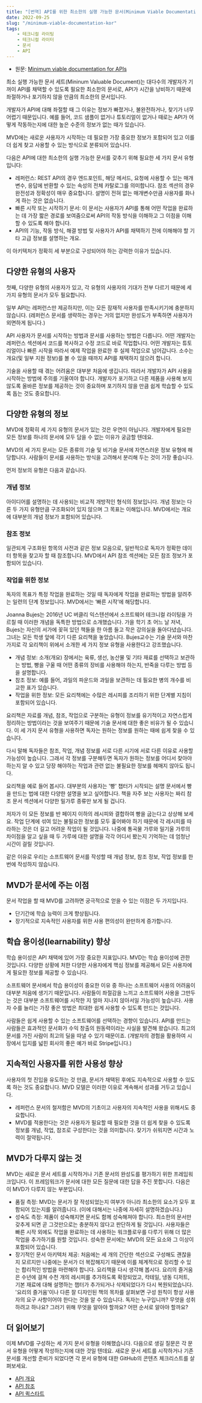 ```yaml
---
title: "[번역] API를 위한 최소한의 실행 가능한 문서(Minimum Viable Documentation)"
date: 2022-09-25
slug: "/minimum-viable-documentation-kor"
tags:
    - 테크니컬 라이팅
    - 테크니컬 라이터
    - 문서
    - API
---
```


- 원문: [Minimum viable documentation for APIs](https://askmeaboutapis.com/topics/minimum-viable-docset#minimum-viable-documentation-for-apis__increased-learnability)

최소 실행 가능한 문서 세트(Mininum Valuable Document)는 대다수의 개발자가 기꺼이 API를 채택할 수 있도록 필요한 최소한의 문서로, API가 시간을 낭비하기 때문에 좌절하거나 포기하지 않을 만큼의 최소한의 문서입니다.

개발자가 API에 대해 좌절할 때 그 이유는 정보가 빠졌거나, 불완전하거나, 찾기가 너무 어렵기 때문입니다. 예를 들어, 코드 샘플이 없거나 튜토리얼이 없거나 때로는 API가 어떻게 작동하는지에 대한 높은 수준의 정보가 없는 때가 있습니다.

MVD에는 새로운 사용자가 시작하는 데 필요한 가장 중요한 정보가 포함되어 있고 이를 더 쉽게 찾고 사용할 수 있는 방식으로 분류되어 있습니다.

다음은 API에 대한 최소한의 실행 가능한 문서를 갖추기 위해 필요한 세 가지 문서 유형입니다:

- 레퍼런스: REST API의 경우 엔드포인트, 해당 메서드, 요청에 사용할 수 있는 매개변수, 응답에 반환할 수 있는 속성의 전체 카탈로그를 의미합니다. 참조 섹션의 경우 완전성과 정확성이 매우 중요합니다. 설명이 전혀 없는 매개변수만큼 사용자를 화나게 하는 것은 없습니다.
- 빠른 시작 또는 시작하기 문서: 이 문서는 사용자가 API를 통해 어떤 작업을 완료하는 데 가장 짧은 경로를 보여줌으로써 API의 작동 방식을 이해하고 그 이점을 이해할 수 있도록 해야 합니다.
- API의 기능, 작동 방식, 해결 방법 및 사용자가 API를 채택하기 전에 이해해야 할 기타 고급 정보를 설명하는 개요.

이 아키텍처가 정확히 세 부분으로 구성되어야 하는 강력한 이유가 있습니다.

## 다양한 유형의 사용자

첫째, 다양한 유형의 사용자가 있고, 각 유형의 사용자의 기대가 전부 다르기 때문에 세 가지 유형의 문서가 모두 필요합니다.

일부 API는 레퍼런스만 제공하지만, 이는 모든 잠재적 사용자를 만족시키기에 충분하지 않습니다. (레퍼런스 문서를 생략하는 경우는 거의 없지만 완성도가 부족하면 사용자가 외면하게 됩니다.)

API 사용자가 문서를 시작하는 방법과 문서를 사용하는 방법은 다릅니다. 어떤 개발자는 레퍼런스 섹션에서 코드를 복사하고 수정 코드로 바로 작업합니다. 어떤 개발자는 튜토리얼이나 빠른 시작을 따라서 예제 작업을 완료한 후 실제 작업으로 넘어갑니다. 소수는 개요(및 일부 지원 정보)를 볼 수 있을 때까지 API를 채택하지 않으려 합니다.

기술을 사용할 때 겪는 어려움은 대부분 처음에 생깁니다. 따라서 개발자가 API 사용을 시작하는 방법에 주의를 기울여야 합니다. 개발자가 포기하고 다른 제품을 사용해 보지 않도록 올바른 정보를 제공하는 것이 중요하며 포기하지 않을 만큼 쉽게 학습할 수 있도록 돕는 것도 중요합니다.

## 다양한 유형의 정보

MVD에 정확히 세 가지 유형의 문서가 있는 것은 우연이 아닙니다. 개발자에게 필요한 모든 정보를 하나의 문서에 모두 담을 수 없는 이유가 궁금할 텐데요.

MVD의 세 가지 문서는 모든 종류의 기술 및 비기술 문서에 자연스러운 정보 유형에 해당합니다. 사람들이 문서를 사용하는 방식을 고려해서 분리해 두는 것이 가장 좋습니다.

먼저 정보의 유형은 다음과 같습니다.

### 개념 정보

아이디어를 설명하는 데 사용되는 비교적 개방적인 형식의 정보입니다. 개념 정보는 다른 두 가지 유형만큼 구조화되어 있지 않으며 그 목표는 이해입니다. MVD에서는 개요에 대부분의 개념 정보가 포함되어 있습니다.

### 참조 정보 

일관되게 구조화된 항목의 사전과 같은 정보 모음으로, 일반적으로 독자가 정확한 데이터 항목을 찾고자 할 때 참조합니다. MVD에서 API 참조 섹션에는 모든 참조 정보가 포함되어 있습니다.

### 작업을 위한 정보 

독자의 목표가 특정 작업을 완료하는 것일 때 독자에게 작업을 완료하는 방법을 알려주는 일련의 단계 정보입니다. MVD에서는 ‘빠른 시작’에 해당합니다.

Joanna Bujes는 2016년 UC 버클리 익스텐션에서 소프트웨어 테크니컬 라이팅을 가르칠 때 이러한 개념을 독특한 방법으로 소개했습니다. 가을 학기 초 어느 날 저녁, Bujes는 자신의 서가에 꽂혀 있던 책들을 한 아름 들고 작은 강의실을 돌아다녔습니다. 그녀는 모든 학생 앞에 각기 다른 요리책을 놓았습니다. Bujes교수는 기술 문서와 마찬가지로 각 요리책이 위에서 소개한 세 가지 정보 유형을 사용한다고 강조했습니다.

- 개념 정보: 소개(개요) 장에서는 육류, 생선, 농산물 및 기타 재료를 선택하고 보관하는 방법, 빵을 구울 때 어떤 종류의 장비를 사용해야 하는지, 반죽을 다루는 방법 등을 설명합니다.
- 참조 정보: 예를 들어, 과일의 파운드와 과일을 보관하는 데 필요한 병의 개수를 비교한 표가 있습니다.
- 작업을 위한 정보: 모든 요리책에는 수많은 레시피를 조리하기 위한 단계별 지침이 포함되어 있습니다.

요리책은 자료를 개념, 참조, 작업으로 구분하는 유형이 정보를 유기적이고 자연스럽게 정리하는 방법이라는 것을 보여주기 때문에 기술 문서에 대한 좋은 비유가 될 수 있습니다. 이 세 가지 문서 유형을 사용하면 독자는 원하는 정보를 원하는 때에 쉽게 찾을 수 있습니다.

다시 말해 독자들은 참조, 작업, 개념 정보를 서로 다른 시기에 서로 다른 이유로 사용할 가능성이 높습니다. 그래서 각 정보를 구분해두면 독자가 원하는 정보를 어디서 찾아야 하는지 알 수 있고 당장 해야하는 작업과 관련 없는 불필요한 정보를 헤매지 않아도 됩니다.

요리책을 예로 들어 봅시다. 대부분의 사용자는 '빵' 챕터가 시작되는 설명 문서에서 빵을 만드는 법에 대한 다양한 설명을 보고 싶어합니다. 책을 자주 보는 사용자는 짜리 참조 문서 섹션에서 다양한 밀가루 종류만 보게 될 겁니다.

저자가 이 모든 정보를 반 페이지 이하의 레시피와 결합하여 빵을 굽는다고 상상해 보세요. 작업 단계에 섞여 있는 불필요한 정보를 모두 훑어봐야 하기 때문에 각 레시피를 따라하는 것은 더 길고 어려운 작업이 될 것입니다. 나중에 통곡물 가루와 밀기울 가루의 차이점을 알고 싶을 때 두 가루에 대한 설명을 각각 어디서 봤는지 기억하는 데 엄청난 시간이 걸릴 것입니다.

같은 이유로 우리는 소프트웨어 문서를 작성할 때 개념 정보, 참조 정보, 작업 정보를 한 번에 작성하지 않습니다.

## MVD가 문서에 주는 이점

문서 작업을 할 때 MVD를 고려하면 궁극적으로 얻을 수 있는 이점은 두 가지입니다.

- 단기간에 학습 능력이 크게 향상됩니다.
- 장기적으로 지속적인 사용자를 위한 사용 편의성이 완만하게 증가합니다.

## 학습 용이성(learnability) 향상

학습 용이성은 API 채택에 있어 가장 중요한 지표입니다. MVD는 학습 용이성에 관한 것입니다. 다양한 상황에 처한 다양한 사용자에게 핵심 정보를 제공해서 모든 사용자에게 필요한 정보를 제공할 수 있습니다.

소프트웨어 문서에서 학습 용이성이 중요한 이유 중 하나는 소프트웨어 사용의 어려움이 대부분 처음에 생기기 때문입니다. 사람들이 좌절감을 느끼고 소프트웨어 사용을 그만두는 것은 대부분 소프트웨어를 시작한 지 얼마 지나지 않아서일 가능성이 높습니다. 사용자 수를 늘리는 가장 좋은 방법은 최대한 쉽게 사용할 수 있도록 만드는 것입니다.

사람들은 쉽게 사용할 수 있는 소프트웨어를 선택하는 경향이 있습니다. API를 만드는 사람들은 효과적인 문서화가 수익 창출의 원동력이라는 사실을 발견해 왔습니다. 최고의 문서를 가진 사람이 최고의 딜을 따낼 수 있기 때문이죠. (개발자의 경험을 활용하여 시장에서 입지를 넓힌 회사의 좋은 예가 바로 Stripe입니다.)

## 지속적인 사용자를 위한 사용성 향상

사용자의 첫 진입을 유도하는 것 만큼, 문서가 채택된 후에도 지속적으로 사용할 수 있도록 하는 것도 중요합니다. MVD 모델은 이러한 이유로 계속해서 성과를 거두고 있습니다.

- 레퍼런스 문서의 철저함은 MVD의 기초이고 사용자의 지속적인 사용을 위해서도 중요합니다.
- MVD를 적용한다는 것은 사용자가 필요할 때 필요한 것을 더 쉽게 찾을 수 있도록 정보를 개념, 작업, 참조로 구성한다는 것을 의미합니다. 찾기가 쉬워지면 시간과 노력이 절약됩니다.

## MVD가 다루지 않는 것

MVD는 새로운 문서 세트를 시작하거나 기존 문서의 완성도를 평가하기 위한 프레임워크입니다. 이 프레임워크가 문서에 대한 모든 질문에 대한 답을 주진 못합니다. 다음은 이 MVD가 다루지 않는 부분입니다.

- 품질 측정: MVD는 문서가 잘 작성되었는지 여부가 아니라 최소한의 요소가 모두 포함되어 있는지를 알려줍니다. (이에 대해서는 나중에 자세히 설명하겠습니다.)
- 성숙도 측정: 제품이 성숙해지면 문서도 함께 성숙해져야 합니다. 최소한의 문서만 갖추게 되면 곧 그것만으로는 충분하지 않다고 판단하게 될 것입니다. 사용자들은 빠른 시작 외에도 작업을 완료하는 데 사용하는 워크플로우를 다루기 위해 더 많은 작업을 추가하기를 원할 것입니다. 성숙한 문서에는 MVD의 모든 요소와 그 이상이 포함되어 있습니다.
- 장기적인 문서 아키텍처 제공: 처음에는 세 개의 간단한 섹션으로 구성해도 괜찮을지 모르지만 나중에는 문서가 더 복잡해지기 때문에 이를 체계적으로 정리할 수 있는 합리적인 방법을 마련해야 합니다. 요리책을 다시 생각해 봅시다. 요리의 즐거움은 수년에 걸쳐 수천 개의 레시피를 추가하도록 확장되었고, 칵테일, 냉동 디저트, 기본 재료에 대해 설명하는 챕터가 추가되거나 삭제되었다가 다시 복원되었습니다. '요리의 즐거움'이나 다른 잘 디자인된 책의 목차를 살펴보면 구성 원칙이 항상 사용자의 요구 사항이어야 한다는 것을 알 수 있습니다. 독자는 누구입니까? 무엇을 성취하려고 하나요? 그러기 위해 무엇을 알아야 할까요? 어떤 순서로 알아야 할까요?

## 더 읽어보기

이제 MVD를 구성하는 세 가지 문서 유형을 이해했습니다. 다음으로 생길 질문은 각 문서 유형을 어떻게 작성하는지에 대한 것일 텐데요.
새로운 문서 세트를 시작하거나 기존 문서를 개선할 준비가 되었다면 각 문서 유형에 대한 GitHub의 콘텐츠 체크리스트를 살펴보세요.

- [API 개요](https://github.com/cwcromwell/doc-templates/blob/master/overview.md)
- [API 참조](https://github.com/cwcromwell/doc-templates/blob/master/reference.md)
- [API 퀵스타트](https://github.com/cwcromwell/doc-templates/blob/master/quickstart.md)
